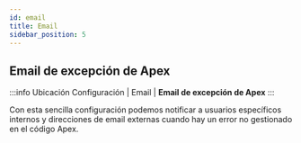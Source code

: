 ```yaml
---
id: email
title: Email
sidebar_position: 5
---
```



## Email de excepción de Apex
:::info Ubicación
Configuración | Email | **Email de excepción de Apex**
:::

Con esta sencilla configuración podemos notificar a usuarios específicos internos y direcciones de email externas cuando hay un error no gestionado en el código Apex.